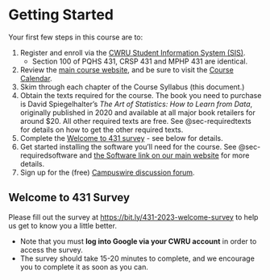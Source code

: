 # Getting Started

Your first few steps in this course are to:

1. Register and enroll via the [CWRU Student Information System (SIS)](https://sis.case.edu/).
    - Section 100 of PQHS 431, CRSP 431 and MPHP 431 are identical.
2. Review the [main course website](https://thomaselove.github.io/431-2023), and be sure to visit the [Course Calendar](https://thomaselove.github.io/431-2023/calendar.html).
3. Skim through each chapter of the Course Syllabus (this document.)
4. Obtain the texts required for the course. The book you need to purchase is David Spiegelhalter's *The Art of Statistics: How to Learn from Data*, originally published in 2020 and available at all major book retailers for around \$20. All other required texts are free. See @sec-requiredtexts for details on how to get the other required texts.
5. Complete the [Welcome to 431 survey](https://bit.ly/431-2023-welcome-survey) - see below for details.
6. Get started installing the software you'll need for the course. See @sec-requiredsoftware and [the Software link on our main website](https://thomaselove.github.io/431-2023/software.html) for more details.
7. Sign up for the (free) [Campuswire discussion forum](https://thomaselove.github.io/431-2023/campuswire.html).

## Welcome to 431 Survey 

Please fill out the survey at <https://bit.ly/431-2023-welcome-survey> to help us get to know you a little better.

- Note that you must **log into Google via your CWRU account** in order to access the survey.
- The survey should take 15-20 minutes to complete, and we encourage you to complete it as soon as you can.
  